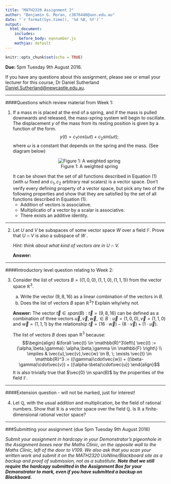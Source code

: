 ```yaml
---
title: "MATH2320 Assignment 2"
author: "Benjamin G. Moran, c3076448@uon.edu.au"
date: "`r format(Sys.time(), '%d %B, %Y')`"
output: 
  html_document:
    includes: 
      before_body: eqnnumber.js
    mathjax: default
---
```


```r
knitr::opts_chunk$set(echo = TRUE)

```
**Due:** 5pm Tuesday 9th August 2016.

If you have any questions about this assignment, please see or email your lecturer for this course, Dr Daniel Sutherland <Daniel.Sutherland@newcastle.edu.au>.

***
####Questions which review material from Week 1:

1. If a mass m is placed at the end of a spring, and if the mass is pulled downwards and released, the mass-spring system will begin to oscillate. The displacement $y$ of the mass from its resting position is given by a function of the form. 
$$ y(t) = c_1 cos(\omega t) + c_2 sin(\omega t); $$ where $\omega$ is a constant that depends on the spring and the mass. (See diagram below) <center> ![Figure 1: A weighted spring](figures/spring.jpg) </center>

    It can be shown that the set of all functions described in Equation (1) (with $\omega$ fixed and $c_1, c_2$ arbitrary real scalars) is a vector space. Don't verify every defining property of a vector space, but pick any two of the following properties and show that they are satisfied by the set of all functions described in Equation (1).
    * Addition of vectors is associative.
    * Multiplicatio of a vector by a scalar is associative.
    * There exists an additive identity.

***

2.	Let $U$ and $V$ be subspaces of some vector space $W$ over a field $\mathbb{F}$. Prove that $U \cap V$ is also a subspace of $W$ .

    *Hint: think about what kind of vectors are in $U \cap V$.*

    
    **Answer:** 

***
####Introductory level question relating to Week 2:

3.	Consider the list of vectors $B = ((1, 0, 0), (1, 1, 0), (1, 1, 1))$ from the vector space $\mathbb{R}^3$.

    (a)	Write the vector $(9, 8, 16)$ as a linear combination of the vectors in $B$.
    (b)	Does the list of vectors $B$ span $\mathbb{R}^3$? Explain why/why not.
    
    **Answer:** The vector $\vec{t} \in span(B): \vec{t} = (9,8,16)$ can be defined as a combination of three vectors $\vec{u},\vec{v},\vec{w},\in B: \vec{u} = (1,0,0), \vec{v} = (1,1,0) \text{ and } \vec{w} = (1,1,1)$ by the relationship $\vec{t} = (16\cdot \vec{w}) - (8 \cdot \vec{v}) + (1 \cdot \vec{u})$.
    
    The list of vectors $B$ does span $\mathbb{R}^3$ because: $$\begin{align} &\forall \vec{t} \in \mathbb{R}^3\left\{ \vec{t} := (\alpha,\beta,\gamma): \alpha,\beta,\gamma \in \mathbb{F} \right\} \\ \implies & \vec{u},\vec{v},\vec{w} \in B, \; \exists \vec{t} \in \mathbb{R}^3 := ((\gamma)\cdot\vec{w}) + ((\beta-\gamma)\cdot\vec{v}) + ((\alpha-\beta)\cdot\vec{u}) \end{align}$$ It is also trivially true that $\vec{0} \in span(B)$ by the properities of the field $\mathbb F$.
    

***
####Extension question - will not be marked, just for interest!

4.	Let $\mathbb{Q}$, with the usual addition and multiplication, be the field of rational numbers. Show that $\mathbb{R}$ is a vector space over the field $\mathbb{Q}$. Is $\mathbb{R}$ a finite-dimensional rational vector space?

***
###Submitting your assignment (due 5pm Tuesday 9th August 2016)

*Submit your assignment in hardcopy in your Demonstrator's pigeonhole in the Assignment boxes near the Maths Clinic, on the opposite wall to the Maths Clinic, left of the door to V109. We also ask that you scan your written work and submit it on the MATH2320 UoNline/Blackboard site as a backup and proof of submission, not as a substitute. __Note that we still require the hardcopy submitted in the Assignment Box for your Demonstrator to mark, even if you have submitted a backup on Blackboard.__*
